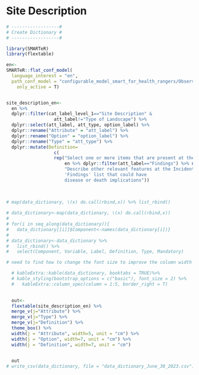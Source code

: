 # Site Description {.unnumbered}

```r

# ------------------#
# Create Dictionary #
# ------------------#

library(SMARTeR)
library(flextable)

en<-
SMARTeR::flat_conf_model(
  language_interest = "en",
  path_conf_model = "configurable_model_smart_for_health_rangers/Observations_Specimens_Final_conf_model_smart_for_health_rangers.xml",
    only_active = T)


site_description_en<-  
  en %>% 
  dplyr::filter(cat_label_level_1=="Site Description" &
                  att_label!="Type of Landscape") %>% 
  dplyr::select(att_label, att_type, option_label) %>% 
  dplyr::rename("Attribute" = "att_label") %>% 
  dplyr::rename("Option" = "option_label") %>% 
  dplyr::rename("Type" = "att_type") %>% 
  dplyr::mutate(Definition=
                  c(
                  rep("Select one or more items that are present at the Incident. If there are other relevant features at the Incident not provided in the options that could have disease or death implications, it is possible to select the option 'Other Findings' and a text box will pop-up to describe them", 
                      en %>% dplyr::filter(att_label=="Findings") %>% nrow()),
                      "Describe other relevant features at the Incident not provided in the 
                      'Findings' list that could have     
                      disease or death implications"))

    
        
# map(data_dictionary, \(x) do.call(rbind,x)) %>% list_rbind()
    
# data_dictionary<-map(data_dictionary, \(x) do.call(rbind,x)) 
# 
# for(i in seq_along(data_dictionary)){
#   data_dictionary[[i]]$Component<-names(data_dictionary[i])}
# 
# data_dictionary<-data_dictionary %>% 
#   list_rbind() %>% 
#   select(Component, Variable, Label, Definition, Type, Mandatory)

# need to find how to change the font size to improve the column width

  # kableExtra::kable(data_dictionary, booktabs = TRUE)%>%
  # kable_styling(bootstrap_options = c("basic"), font_size = 2) %>% 
  #   kableExtra::column_spec(column = 1:5, border_right = T) 

  
  out<-  
  flextable(site_description_en) %>% 
  merge_v(j="Attribute") %>% 
  merge_v(j="Type") %>% 
  merge_v(j="Definition") %>% 
  theme_box() %>% 
  width(j = "Attribute", width=5, unit = "cm") %>% 
  width(j = "Option", width=7, unit = "cm") %>% 
  width(j = "Definition", width=7, unit = "cm")
  

  out
# write_csv(data_dictionary, file = "data_dictionary_June_30_2023.csv")

```
